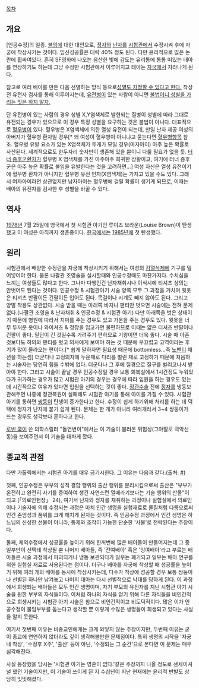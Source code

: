 [[목차]]

== 개요 ==
[인공수정]의 일종.
[[불임]]에 대한 대안으로, [[정자]]와 [[난자]]를 [[시험관]]에서 수정시켜 후에 자궁에 착상시키는 것이다. 임신성공률은 대략 40% 정도 된다. 다만 윤리적으로 많은 논란에 휩싸여있다. 흔히 SF영화에 나오는 음산한 빛에 감도는 유리통에 통통 떠있는 태아를 연상하기도 하는데 그냥 수정만 시험관에서 이루어지고 태아는 [[자궁]]에서 자라나게 된다.

참고로 여러 배아를 만든 다음 선별하는 방식 등으로[http://www.ajunews.com/common/redirect.jsp?newsId=20111128000438 성별도 지정할 수 있다고 한다.] 착상전 유전자 검사를 통해 이루어지는데, [[유전병]]이 있는 사람이 아니면 [http://news.khan.co.kr/kh_news/khan_art_view.html?artid=201412161602075&code=900303 불법이니 성별을 가리는 짓은 하지 말자.] 

단 유전병이 있는 사람의 경우 성별 X,Y염색체로 발현되는 질병이 성별에 따라 그대로 유전되는 경우가 있으므로 이 경우 특정 성별을 요구하는 것은 불법이 아니다. 대표적으로 [[혈우병]]이 있다. 혈우병은 X염색체에 의한 열성 유전이 되는데, 만일 난자 제공 여성의 아버지가 혈우병 환자일 경우[* 왜 여성이 혈우병이 아니냐고 묻는다면 [[혈우병]]항목 참조. 혈우병 유발 요소가 있는 X염색체가 두개가 모일 경우(여자아이) 아주 높은 확률로 사산된다. 세계적으로도 한두자리 숫자만이 생존해 있을 뿐이니 다룰 필요가 없을 듯. [[터너 증후군]]환자가 혈우병 X 염색체를 가진 아주아주 희귀한 상황이고, 여기에 터너 증후군은 아주 높은 확률로 불임을 유발한다는 것을 고려하면...] 여성 자신은 열성 유전이기에 혈우병 환자가 아니지만 혈우병 유전 인자(X염색체)는 가지고 있을 수도 있다. 그래서 여자아이라면 상관없지만 남자아이는 혈우병에 걸릴 확률이 생기게 되므로, 이때는 배아의 유전자를 검사한 후 성별을 바꿀 수 있다.

== 역사 ==
[[1978년]] 7월 25일에 영국에서 첫 시험관 아기인 루이즈 브라운(Louise Brown)이 탄생했고 이 여성은 아직까지 생존중이다. [[한국]]에서는 [[1985년]]에 첫 탄생했다.

== 원리 ==
시험관에서 배양한 수정란을 자궁에 착상시키기 위해서는 여성의 [[검열삭제]]에 기구를 밀어넣어야 한다. 물론 나팔관 조영술을 실시할때와 인공수정때도 마찬가지다. 수치심을 느끼는 여성들도 많다고 한다. 그나마 다행인건 난자채취시나 이식시에 티셔츠 상의는 안벗어도 된다는 것이다. 인공수정 & 시험관아기 시술 양쪽 모두 그 과정을 거치며 윗옷은 티셔츠 반팔이든 긴팔이든 입어도 된다. 목걸이나 시계도 빼지 않아도 된다. 그리고 양말 착용도 상관없다. 시술 받을 때는 아래쪽 바지나 팬티만 벗으면 시술에는 전혀 문제없다.(나팔관 조영술 & 난자채취 & 인공수정 & 시험관 아기) 다만 아래쪽을 벗은 상태이기 때문에 병원에 따라서 치마를 주는 경우도 있고 가운을 주는 경우도 있다. 윗옷을 너무 두꺼운 옷이나 와이셔츠 & 정장을 입고가면 불편하므로 이때는 얇은 티셔츠 반팔이나 긴팔이 좋다. 밑단이 긴 것일수록 가려주기 편하므로 기왕이면 더욱 좋다. 시술 때 아픈 것보다도 하의와 팬티를 벗고 의사에게 보여야 하는 것 때문에 부끄럽고 고역이라는 후기가 많이 올라오는 편이다.[* 쉽게 말하자면 필요성 때문에 bottomless...즉 [[노팬티]] 패션을 하는셈] 더군다나 고정의자에 누운채로 다리를 벌린 채로 고정하기 때문에 처음하는 시술자는 당연히 힘들 수밖에 없다. 더군다나 그 후에 질경으로 질구를 벌리고나서 받아야 한다. 그리고 시술이 끝날 경우 인공수정일 경우 보통 회복실에서 1시간정도 누워있다가 귀가하는 경우가 많고 시험관 아기의 경우는 경우에 따라 입원을 하는 경우도 있는데 시간적으로 여유가 있다면 입원을 선택하는 것이 좋다. [[정관수술]] 전에 [[정자]]를 냉동보관해두면 나중에 정관복원이 실패해도 시험관 아기를 통해 아이를 가질 수 있다. 시험관 아기를 통하면 [[쌍둥이]] 탄생이 증가한다고 한다. 수정이 쉽게 하기위해 처리를 하는 데 덕택에 정자가 난자에 붙기 쉽게 된다. 문제는 한 개가 아니라 여러개라서 3~4 쌍둥이가 뜨는 경우도 생각보다 흔하다고 한다.

[[로빈 쿡]]이 쓴 의학스릴러 "돌연변이"에서는 이 기술이 불러온 위험성(그야말로 극악신동)을 보여주면서 이 기술을 대차게 깠다.

== 종교적 관점 ==
다만 가톨릭에서는 시험관 아기를 매우 금기시한다. 그 이유는 다음과 같다.(출처: [http://www.pbc.co.kr/CMS/newspaper/view_body.php?cid=353216&path=201010 #])

첫째, 인공수정은 부부의 성적 결합 행위와 출산 행위를 분리시킴으로써 출산은 "부부가 온전하고 완전히 자기를 증여하여 생긴 자연스런 열매라기보다는 기술 행위의 산물"이 되고 (「의료인헌장」 24), 여기서 난자와 정자를 채취하는 과정이나 실험실에서 의료인이나 기술자에 의해 수정되는 과정은 마치 인간 생명을 실험재료로 물질처럼 다룸으로써 인간 존엄성과 품위를 크게 해치게 된자는 것이다. 즉 인공수정 과정에서 인간 생명은 하느님의 신성한 선물이 아니라, 통제와 조작이 가능한 단순한 '사물'로 전락된다는 주장이다.

둘째, 체외수정에서 성공률을 높이기 위해 한꺼번에 많은 배아들이 만들어지는데 그 중 일부만이 선택돼 착상될 뿐 나머지 배아들, 즉 '잔여배아' 혹은 '잉여배아'라고 부르는 배아들은 시술 과정에서 파괴되거나 냉동 보관되다가 일부는 폐기되고 일부는 배아 연구를 위한 실험실 재료로 사용된다는 점이다. 더구나 배아를 자궁에 착상할 때 성공률을 높이기 위해 여러 개의 배아를 동시에 착상시키는데, 다수가 착상에 성공할 경우 보통 쌍둥이나 선별된 하나만 남겨놓고 나머지 태아는 다시 선별적으로 낙태를 당하게 된다. 이 과정에서 희생되는 배아들은 모두 인간 생명이며, 자기 부모의 유전자를 지닌 시험관 아기 시술을 원한 부부의 자식들이다. 이처럼 하나의 자식을 얻기 위해 다른 자식들을 비인간적으로 희생시키는 시험관 아기 시술은 참으로 비인간적이고 비도덕적이다. 많은 이가 인공수정이 불임부부를 돕는다고 생각할 뿐 이렇게 수많은 생명들이 희생되고 있다는 사실을 알지 못한다.

여기서 첫번째 이유는 비종교인에게는 크게 와닿지 않는 주장이지만, 두번째 이유는 굳이 종교에 연연하지 않더라도 깊이 생각해볼만한 문제점이다. 특히 생명의 시작을 '자궁내 착상', '수정후 X주', '출산' 등이 아닌, '수정되는 그 순간'으로 본다면 이 문제는 매우 심각해진다.

사실 등장했을 당시는 '시험관 아기는 영혼이 없다.'같은 주장까지 나올 정도로 센세이셔널 했던 기술이지만, 이 기술이 쓰이게 된 지 수십년이 지난 현재에는 윤리적 반발도 상당히 밋밋해졌다.

